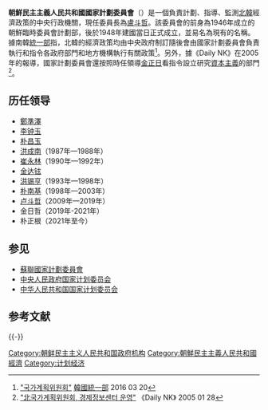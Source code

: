 '''朝鮮民主主義人民共和國國家計劃委員會'''（{{kor|k=조선민주주의인민공화국 국가계획위원회|hj=朝鮮民主主義人民共和國 國家計劃委員會}}）是一個負責計劃、指導、監測[[北韓|北韓]]經濟政策的中央行政機關，現任委員長為[[盧斗哲|盧斗哲]]。該委員會的前身為1946年成立的朝鮮臨時委員會計劃部，後於1948年建國當日正式成立，並易名為現有的名稱。據南韓[[統一部|統一部]]指，北韓的經濟政策均由中央政府制訂隨後會由國家計劃委員會負責執行和指令各政府部門和地方機構執行有關政策<ref>[http://nkinfo.unikorea.go.kr/nkp/term/viewNkKnwldgDicary.do?pageIndex=3&koreanChrctr=&dicaryId=14 "국가계획위원회"] {{Wayback|url=http://nkinfo.unikorea.go.kr/nkp/term/viewNkKnwldgDicary.do?pageIndex=3&koreanChrctr=&dicaryId=14 |date=20191030173013 }} [[韓國統一部|韓國統一部]] 2016 03 20</ref>。另外，據《Daily NK》在2005年的報導，國家計劃委員會還按照時任領導[[金正日|金正日]]看指令設立研究[[資本主義|資本主義]]的部門<ref>[http://dailynk.com/korean/read.php?cataId=nk09000&num=1607 "北국가계획위원회, 경제정보센터 운영"] {{Wayback|url=http://dailynk.com/korean/read.php?cataId=nk09000&num=1607 |date=20170305023224 }} 《Daily NK》 2005 01 28</ref>。

==历任领导==
* [[鄭準澤|鄭準澤]]
* [[李钟玉|李钟玉]]
* [[朴昌玉|朴昌玉]]
* [[洪成南|洪成南]]（1987年—1988年）
* [[崔永林|崔永林]]（1990年—1992年）
* [[金达铉|金达铉]]
* [[洪锡亨|洪锡亨]]（1993年—1998年）
* [[朴南基|朴南基]]（1998年—2003年）
* [[卢斗哲|卢斗哲]]（2009年—2019年）
* 金日哲（2019年-2021年）
* 朴正根（2021年至今）

==参见==
* [[蘇聯國家計劃委員會|蘇聯國家計劃委員會]]
* [[中央人民政府国家计划委员会|中央人民政府国家计划委员会]]
* [[中华人民共和国国家计划委员会|中华人民共和国国家计划委员会]]

== 参考文献 ==
{{Reflist|32em}}

{{-}}
{{朝鲜民主主义人民共和国政府部门}}

[[Category:朝鲜民主主义人民共和国政府机构|Category:朝鲜民主主义人民共和国政府机构]]
[[Category:朝鮮民主主義人民共和國經濟|Category:朝鮮民主主義人民共和國經濟]]
[[Category:计划经济|Category:计划经济]]